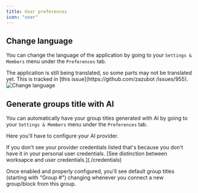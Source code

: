 ```yaml
---
title: User preferences
icon: "user"
---
```



## Change language

You can change the language of the application by going to your `Settings & Members` menu under the `Preferences` tab.

<Info>
  The application is still being translated, so some parts may not be translated
  yet. This is tracked in [this issue](https://github.com/zazubot /issues/955).
</Info>

<Frame>
  <img src="/images/workspace/change-language.png" alt="Change language" />
</Frame>

## Generate groups title with AI

You can automatically have your group titles generated with AI by going to your `Settings & Members` menu under the `Preferences` tab.

Here you'll have to configure your AI provider.

<Info>
  If you don't see your provider credentials listed that's because you don't
  have it in your personal user credentials. [See distinction between worksapce
  and user credentials.](./credentials)
</Info>

Once enabled and properly configured, you'll see default group titles (starting with "Group #") changing whenever you connect a new group/block from this group.

<YoutubeVideo id="DqExIPl21dY" />
